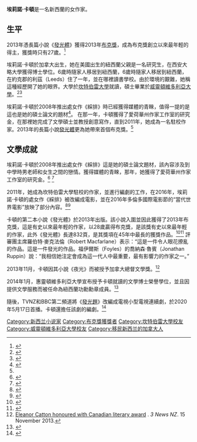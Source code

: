 {{Infobox writer <!-- for more information see [[:Template:Infobox_writer/doc|:Template:Infobox writer/doc]] -->
| name=埃莉諾·卡頓
| image = Eleanor Catton.jpg
| caption=卡頓於2012年
| birth_date = 1985年10月24日
| birth_place = {{CAN}}[[安大略省|安大略省]][[倫敦_(加拿大)|倫敦]]
| death_date =
| death_place =
| occupation = [[小說家|小說家]]
| genre =
| movement =
| nationality = {{NZ}}
| influences = 
| influenced =
}}
'''埃莉諾·卡頓'''{{BD|1985年|10月24日|||}}是一名新西蘭的女作家。

==生平==
2013年憑長篇小說《[[發光體_(小說)|發光體]]》獲得2013年[[布克獎|布克獎]]，成為布克獎創立以來最年輕的得主，獲獎時只有27歲。<ref>{{cite news |last1=Christie |first1=Janet |title=Eleanor Catton on winning the Man Booker prize |url=https://www.scotsman.com/lifestyle/eleanor-catton-winning-man-booker-prize-1540387 |access-date=15 May 2020 |work=The Scotsman |date=6 April 2014 |archive-date=2020-10-31 |archive-url=https://web.archive.org/web/20201031142925/https://www.scotsman.com/lifestyle/eleanor-catton-winning-man-booker-prize-1540387 |dead-url=no }}</ref>

埃莉諾·卡頓於加拿大出生，她在美國出生的紐西蘭父親是一名研究生，在西安大略大學獲得博士學位。6歲時隨家人移居到紐西蘭，6歲時隨家人移居到紐西蘭，在約克郡的利茲（Leeds）住了一年，並在哪裡讀書學校。由於環境的艱難，她稱這種經歷開了她的眼界。大學於[[坎特伯雷大學|坎特伯雷大學]]就讀，碩士畢業於[[威靈頓維多利亞大學|威靈頓維多利亞大學]]。<ref>{{cite web|url=http://www.thebookseller.com/profile/eleanor-catton-interview.html|work=The Bookseller|date=15 October 2013|last=Tivnan|first=Tom|title=Eleanor Catton Interview|access-date=17 October 2013|archive-date=2013-10-20|archive-url=https://web.archive.org/web/20131020155445/http://www.thebookseller.com/profile/eleanor-catton-interview.html|dead-url=no}}</ref><ref name=guardian>{{cite web|last=Cochrane|first=Kira|title=Eleanor Catton: 'I'm strongly influenced by box-set TV drama. At last the novel has found its screen equivalent'|url=https://www.theguardian.com/culture/2013/sep/07/eleanor-catton-interview|work=[[The_Guardian|The Guardian]]|publisher=Guardian News and Media|access-date=19 September 2013|date=7 September 2013|archive-date=2020-10-28|archive-url=https://web.archive.org/web/20201028205144/https://www.theguardian.com/culture/2013/sep/07/eleanor-catton-interview|dead-url=no}}</ref> 

埃莉諾·卡頓於2008年推出處女作《綵排》時已經獲得媒體的青睞，值得一提的是這也是她的碩士論文的題材<ref name=bookmunch>{{cite web|last=Clarkson|first=Annie|title='I am still astonished and a little bit suspicious that The Rehearsal has even been published' – An Interview with Eleanor Catton | Bookmunch|url=http://bookmunch.wordpress.com/2009/08/04/i-am-still-astonished-and-a-little-bit-suspicious-that-the-rehearsal-has-even-been-published-an-interview-with-eleanor-catton/|work=Bookmunch|access-date=19 September 2013|date=4 August 2009|archive-date=2013-09-12|archive-url=https://web.archive.org/web/20130912010034/http://bookmunch.wordpress.com/2009/08/04/i-am-still-astonished-and-a-little-bit-suspicious-that-the-rehearsal-has-even-been-published-an-interview-with-eleanor-catton/|dead-url=no}}</ref>。 在那一年，卡頓獲得了愛荷華州作家工作室的研究金，在那裡她完成了文學碩士並教授創意寫作，直到2011年，她成為一名駐校作家。2013年的長篇小說[[發光體_(小說)|發光體]]更為她帶來首個布克獎。<ref name=bookmunch></ref>

==文學成就==
埃莉諾·卡頓於2008年推出處女作《綵排》這是她的碩士論文題材，該內容涉及到中學時男老師和女生之間的戀情。獲得媒體的青睞，那年，她獲得了愛荷華州作家工作室的研究金。<ref name=bookmunch>{{cite web|last=Clarkson|first=Annie|title='I am still astonished and a little bit suspicious that The Rehearsal has even been published' – An Interview with Eleanor Catton | Bookmunch|url=http://bookmunch.wordpress.com/2009/08/04/i-am-still-astonished-and-a-little-bit-suspicious-that-the-rehearsal-has-even-been-published-an-interview-with-eleanor-catton/|work=Bookmunch|access-date=19 September 2013|date=4 August 2009}}</ref> <ref name=brisbane>{{cite news|last=McEvoy|first=Mark|title=Interview: Eleanor Catton|url=http://www.brisbanetimes.com.au/entertainment/books/interview-eleanor-catton-20130912-2tl9e.html|work=[[Brisbane_Times|Brisbane Times]]|publisher=[[Fairfax_Media|Fairfax Media]]|access-date=19 September 2013|date=14 September 2013|archive-date=2020-10-28|archive-url=https://web.archive.org/web/20201028210517/https://www.brisbanetimes.com.au/entertainment/books/interview-eleanor-catton-20130912-2tl9e.html|dead-url=no}}</ref>

2011年，她成為坎特伯雷大學駐校的作家，並進行編劇的工作，在2016年，埃莉諾·卡頓的處女作《綵排》被改編成電影，並在2016年多倫多國際電影節的“當代世界電影”放映了部分內容。<ref>{{cite web |url=http://www.tiff.net/films/the-rehearsal/ |title=The Rehearsal [programme note] |publisher=TIFF |access-date=12 September 2016 |archive-date=2020-11-08 |archive-url=https://web.archive.org/web/20201108090246/https://www.tiff.net/films/the-rehearsal/ |dead-url=no }}</ref><ref>{{cite web |url=http://www.screendaily.com/festivals/toronto/toronto-unveils-city-to-city-world-cinema-masters-line-ups/5108484.article |title=Toronto unveils City To City, World Cinema, Masters line-ups |access-date=22 August 2016 |work=ScreenDaily |archive-date=2019-10-13 |archive-url=https://web.archive.org/web/20191013092324/https://www.screendaily.com/festivals/toronto/toronto-unveils-city-to-city-world-cinema-masters-line-ups/5108484.article |dead-url=no }}</ref>

卡頓的第二本小說《發光體》於2013年出版。該小說入圍並因此獲得了2013年布克獎，這是有史以​​來最年輕的作家，以28歲贏得布克獎，是該獎有史以來最年輕的作家，此外《發光體》長達832頁，是其獎項在45年中最長的獲獎作品。<ref>{{cite web|last=Morris|first=Linda|title=Eleanor Catton youngest author ever shortlisted for Booker|url=http://www.theage.com.au/entertainment/books/eleanor-catton-youngest-author-ever-shortlisted-for-booker-20130911-2tjjm.html|work=[[The_Age|The Age]]|publisher=[[Fairfax_Media|Fairfax Media]]|access-date=19 September 2013|date=11 September 2013|archive-date=2015-08-25|archive-url=https://web.archive.org/web/20150825093112/http://www.theage.com.au/entertainment/books/eleanor-catton-youngest-author-ever-shortlisted-for-booker-20130911-2tjjm.html|dead-url=no}}</ref><ref name="Masters">{{cite news|url=https://www.bbc.co.uk/news/entertainment-arts-24541612|title=Man Booker Prize: Eleanor Catton becomes youngest winner with The Luminaries|last=Masters|first=Tim|date=15 October 2013|work=[[BBC_News|BBC News]]|access-date=15 October 2013|archive-date=2021-01-06|archive-url=https://web.archive.org/web/20210106080403/https://www.bbc.co.uk/news/entertainment-arts-24541612|dead-url=no}}</ref> 評審團主席羅伯特·麥克法倫（Robert Macfarlane）表示：“這是一件令人眼花撩亂的作品。這是一件發光的作品。福伊爾斯（Foyles）的喬納森·魯賓（Jonathan Ruppin）說：“我相信她注定會成為這一代人中最重要，最有影響力的作家之一。” 

2013年11月，卡頓因其小說《夜光》而被授予加拿大總督文學獎。<ref>[http://www.3news.co.nz/Eleanor-Catton-honoured-with-Canadian-literary-award/tabid/418/articleID/321305/Default.aspx#.UoVnTOHIhnE Eleanor Catton honoured with Canadian literary award] {{Webarchive|url=https://web.archive.org/web/20140813070051/http://www.3news.co.nz/Eleanor-Catton-honoured-with-Canadian-literary-award/tabid/418/articleID/321305/Default.aspx#.UoVnTOHIhnE |date=13 August 2014 }}. ''3 News NZ''. 15 November 2013.</ref>

2014年1月，惠靈頓維多利亞大學宣布授予卡頓就讀的文學博士榮譽學位，並且因提供文學服務而被任命為紐西蘭功勳勳章成員。<ref>{{cite web|date=18 March 2014|title=How Catton's life changed after Man Booker win|url=http://www.stuff.co.nz/entertainment/books/9841238/How-Cattons-life-changed-after-Man-Booker-win|url-status=no|website=Stuff|publisher=|access-date=2021-04-26|archive-date=2018-11-26|archive-url=https://web.archive.org/web/20181126033023/http://www.stuff.co.nz/entertainment/books/9841238/How-Cattons-life-changed-after-Man-Booker-win}}</ref>

隨後，TVNZ和BBC第二頻道將《[[發光體_(迷你劇)|發光題]]》改編成電視小型電視連續劇，於2020年5月17日首播。卡頓還擔任該劇的編劇。<ref>{{cite news |title=First-look image of Eva Green in BBC Two's The Luminaries |url=https://www.bbc.co.uk/mediacentre/latestnews/2019/eva-green-the-luminaries |access-date=24 May 2020 |work=[[BBC_Two|BBC Two]] |date=21 March 2019 |archive-url=https://web.archive.org/web/20200509210215/https://www.bbc.co.uk/mediacentre/latestnews/2019/eva-green-the-luminaries |archive-date=9 May 2020}}</ref>

{{布克奖}}
{{Authority control}}
{{DEFAULTSORT:Catton, Eleanor}}
[[Category:新西兰小说家|Category:新西兰小说家]]
[[Category:布克獎獲獎者|Category:布克獎獲獎者]]
[[Category:坎特伯雷大學校友|Category:坎特伯雷大學校友]]
[[Category:威靈頓維多利亞大學校友|Category:威靈頓維多利亞大學校友]]
[[Category:移民新西兰的加拿大人|Category:移民新西兰的加拿大人]]